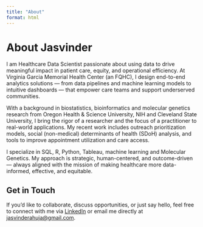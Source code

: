```yaml
---
title: "About"
format: html
---
```


# About Jasvinder

I am Healthcare Data Scientist passionate about using data to drive meaningful impact in patient care, equity, and operational efficiency. At Virginia Garcia Memorial Health Center (an FQHC), I design end-to-end analytics solutions — from data pipelines and machine learning models to intuitive dashboards — that empower care teams and support underserved communities.

With a background in biostatistics, bioinformatics and molecular genetics research from Oregon Health & Science University, NIH and Cleveland State University, I bring the rigor of a researcher and the focus of a practitioner to real-world applications. My recent work includes outreach prioritization models, social (non-medical) determinants of health (SDoH) analysis, and tools to improve appointment utilization and care access.

I specialize in SQL, R, Python, Tableau, machine learning and Molecular Genetics. My approach is strategic, human-centered, and outcome-driven — always aligned with the mission of making healthcare more data-informed, effective, and equitable.

## Get in Touch

If you'd like to collaborate, discuss opportunities, or just say hello, feel free to connect with me via [LinkedIn](https://www.linkedin.com/in/jasvinderahuja/) or email me directly at [jasvinderahuja@gmail.com](mailto:jasvinderahuja@gmail.com).
